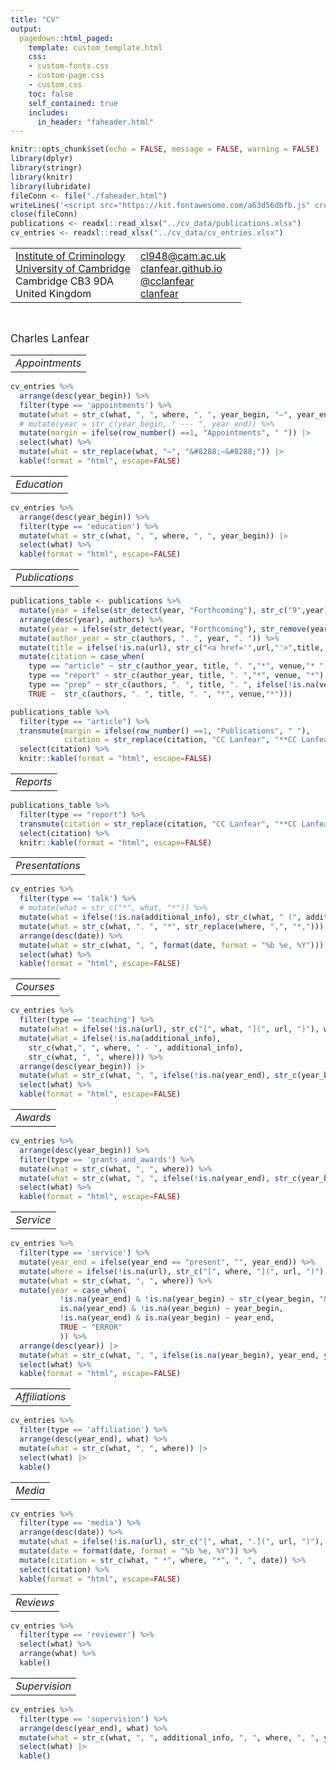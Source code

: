 ```yaml
---
title: "CV"
output:
  pagedown::html_paged:
    template: custom_template.html
    css:
    - custom-fonts.css
    - custom-page.css
    - custom.css
    toc: false
    self_contained: true
    includes:
      in_header: "faheader.html"
---
```


```r
knitr::opts_chunk$set(echo = FALSE, message = FALSE, warning = FALSE)
library(dplyr)
library(stringr)
library(knitr)
library(lubridate)
fileConn <- file("./faheader.html")
writeLines('<script src="https://kit.fontawesome.com/a63d56dbfb.js" crossorigin="anonymous"></script>', fileConn)
close(fileConn)
publications <- readxl::read_xlsx("../cv_data/publications.xlsx")
cv_entries <- readxl::read_xlsx("../cv_data/cv_entries.xlsx")
```

<div class="header-float">
  <table>
    <tr>
      <td>
      <a href="https://www.crim.cam.ac.uk/">Institute of Criminology</a><br>
      <a href="https://www.cam.ac.uk/">University of Cambridge</a><br>
      Cambridge CB3 9DA<br>
      United Kingdom
      </td>
      <td>
      <a href="mailto:cclanfear@gmail.com" class="email">cl948@cam.ac.uk</a><br>
      <a href="https://clanfear.github.io">clanfear.github.io</a><br>
      <a href="https://twitter.com/cclanfear">@cclanfear</a><br>
      <a href="https://github.com/clanfear/">clanfear</a><br>
      </td>
      <td>
      <i class="fas fa-envelope"></i><br>
      <i class="fas fa-globe"></i><br>
      <i class="fab fa-twitter"></i><br>
      <i class="fab fa-github"></i>
      </td>
    </tr>
  </table>
</div>

<div class="pull-left-20">
&nbsp;
</div>
<div class="pull-right-80">
<div style='font-size: 1.2em'>Charles Lanfear</div>
</div>

<div class="float-container">
  <div class="pull-left-20"><table><tr><td>*Appointments*</td></tr></table></div>
  <div class="pull-right-80">
```r
cv_entries %>% 
  arrange(desc(year_begin)) %>%
  filter(type == 'appointments') %>% 
  mutate(what = str_c(what, ", ", where, ", ", year_begin, "–", year_end)) |>
  # mutate(year = str_c(year_begin, " --- ", year_end)) %>% 
  mutate(margin = ifelse(row_number() ==1, "Appointments", " ")) |>
  select(what) %>% 
  mutate(what = str_replace(what, "–", "&#8288;–&#8288;")) |>
  kable(format = "html", escape=FALSE)
```
  </div>
</div>

<div class="float-container">
  <div class="pull-left-20"><table><tr><td>*Education*</td></tr></table></div>
  <div class="pull-right-80">
```r
cv_entries %>% 
  arrange(desc(year_begin)) %>%
  filter(type == 'education') %>% 
  mutate(what = str_c(what, ", ", where, ", ", year_begin)) |>
  select(what) %>% 
  kable(format = "html", escape=FALSE) 
```
  </div>
</div>

<div class="float-container">
  <div class="pull-left-20"><table><tr><td>*Publications*</td></tr></table></div>
  <div class="pull-right-80">
```r
publications_table <- publications %>%
  mutate(year = ifelse(str_detect(year, "Forthcoming"), str_c("9",year),year)) %>%
  arrange(desc(year), authors) %>%
  mutate(year = ifelse(str_detect(year, "Forthcoming"), str_remove(year, "^9"),year)) %>%
  mutate(author_year = str_c(authors, ". ", year, ". ")) %>%
  mutate(title = ifelse(!is.na(url), str_c("<a href='",url,"'>",title, "</a>"), title)) %>% #turn title into link
  mutate(citation = case_when(
    type == "article" ~ str_c(author_year, title, ". ","*", venue,"* ", ifelse(!is.na(issue), issue, "")),
    type == "report" ~ str_c(author_year, title, ". ","*", venue, "*"),
    type == "prep" ~ str_c(authors, ". ", title, ". ", ifelse(!is.na(venue), str_c("*",venue,"*"), "")),
    TRUE ~  str_c(authors, ". ", title, ". ", "*", venue,"*"))) 

publications_table %>%
  filter(type == "article") %>% 
  transmute(margin = ifelse(row_number() ==1, "Publications", " "),
            citation = str_replace(citation, "CC Lanfear", "**CC Lanfear**")) %>%
  select(citation) %>%
  knitr::kable(format = "html", escape=FALSE)
```
  </div>
</div>


<div class="float-container">
  <div class="pull-left-20"><table><tr><td>*Reports*</td></tr></table></div>
  <div class="pull-right-80">
```r
publications_table %>%
  filter(type == "report") %>% 
  transmute(citation = str_replace(citation, "CC Lanfear", "**CC Lanfear**")) %>%
  select(citation) %>%
  knitr::kable(format = "html", escape=FALSE)
```
  </div>
</div>

<div class="float-container">
  <div class="pull-left-20"><table><tr><td>*Presentations*</td></tr></table></div>
  <div class="pull-right-80">
```r
cv_entries %>% 
  filter(type == 'talk') %>% 
  # mutate(what = str_c("*", what, "*")) %>%
  mutate(what = ifelse(!is.na(additional_info), str_c(what, " (", additional_info, ")"), what)) %>%
  mutate(what = str_c(what, ". ", "*", str_replace(where, ",", "*,"))) %>% 
  arrange(desc(date)) %>%
  mutate(what = str_c(what, ", ", format(date, format = "%b %e, %Y"))) %>%
  select(what) %>% 
  kable(format = "html", escape=FALSE)
```
  </div>
</div>

<div class="float-container">
  <div class="pull-left-20"><table><tr><td>*Courses*</td></tr></table></div>
  <div class="pull-right-80">
```r
cv_entries %>% 
  filter(type == 'teaching') %>% 
  mutate(what = ifelse(!is.na(url), str_c("[", what, "](", url, ")"), what)) %>%
  mutate(what = ifelse(!is.na(additional_info), 
    str_c(what,", ", where, " - ", additional_info),
    str_c(what, ", ", where))) %>% 
  arrange(desc(year_begin)) |>
  mutate(what = str_c(what, ", ", ifelse(!is.na(year_end), str_c(year_begin, "&#8288;–&#8288;", year_end), year_begin))) %>% 
  select(what) %>% 
  kable(format = "html", escape=FALSE)
```
  </div>
</div>


<div class="float-container">
  <div class="pull-left-20"><table><tr><td>*Awards*</td></tr></table></div>
  <div class="pull-right-80">
```r
cv_entries %>% 
  arrange(desc(year_begin)) %>%
  filter(type == 'grants_and_awards') %>% 
  mutate(what = str_c(what, ", ", where)) %>% 
  mutate(what = str_c(what, ", ", ifelse(!is.na(year_end), str_c(year_begin, "&#8288;–&#8288;", year_end), year_begin))) %>%
  select(what) %>% 
  kable(format = "html", escape=FALSE)
```
  </div>
</div>


<div class="float-container">
  <div class="pull-left-20"><table><tr><td>*Service*</td></tr></table></div>
  <div class="pull-right-80">
```r
cv_entries %>% 
  filter(type == 'service') %>% 
  mutate(year_end = ifelse(year_end == "present", "", year_end)) %>% 
  mutate(where = ifelse(!is.na(url), str_c("[", where, "](", url, ")"), where)) %>% 
  mutate(what = str_c(what, ", ", where)) %>%
  mutate(year = case_when( 
           !is.na(year_end) & !is.na(year_begin) ~ str_c(year_begin, "&#8288;–&#8288;", year_end),
           is.na(year_end) & !is.na(year_begin) ~ year_begin,
           !is.na(year_end) & is.na(year_begin) ~ year_end,
           TRUE ~ "ERROR"
           )) %>% 
  arrange(desc(year)) |>
  mutate(what = str_c(what, ", ", ifelse(is.na(year_begin), year_end, year_begin))) %>%
  select(what) %>% 
  kable(format = "html", escape=FALSE)
```
  </div>
</div>

<div class="float-container">
  <div class="pull-left-20"><table><tr><td>*Affiliations*</td></tr></table></div>
  <div class="pull-right-80">
```r
cv_entries %>% 
  filter(type == 'affiliation') %>%
  arrange(desc(year_end), what) %>%
  mutate(what = str_c(what, ", ", where)) |>
  select(what) |>
  kable()
```
  </div>
</div>

<div class="float-container">
  <div class="pull-left-20"><table><tr><td>*Media*</td></tr></table></div>
  <div class="pull-right-80">
```r
cv_entries %>% 
  filter(type == 'media') %>%
  arrange(desc(date)) %>%
  mutate(what = ifelse(!is.na(url), str_c("[", what, ".](", url, ")"), what)) %>% #turn title into link
  mutate(date = format(date, format = "%b %e, %Y")) %>%
  mutate(citation = str_c(what, " *", where, "*", ", ", date)) %>%
  select(citation) %>% 
  kable(format = "html", escape=FALSE)
```
  </div>
</div>

<div class="float-container">
  <div class="pull-left-20"><table><tr><td>*Reviews*</td></tr></table></div>
  <div class="pull-right-80">
```r
cv_entries %>% 
  filter(type == 'reviewer') %>%
  select(what) %>% 
  arrange(what) %>%
  kable()
```
  </div>
</div>


<div class="float-container">
  <div class="pull-left-20"><table><tr><td>*Supervision*</td></tr></table></div>
  <div class="pull-right-80">
```r
cv_entries %>% 
  filter(type == 'supervision') %>%
  arrange(desc(year_end), what) %>%
  mutate(what = str_c(what, ", ", additional_info, ", ", where, ", ", year_end)) |>
  select(what) |>
  kable()
```
  </div>
</div>
